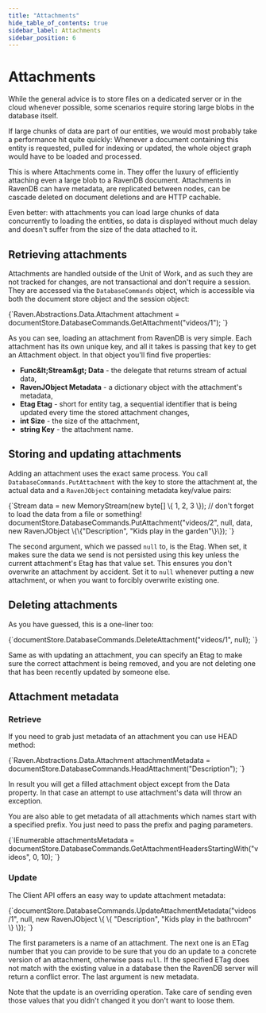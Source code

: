 ```yaml
---
title: "Attachments"
hide_table_of_contents: true
sidebar_label: Attachments
sidebar_position: 6
---
```



# Attachments

While the general advice is to store files on a dedicated server or in the cloud whenever possible, some scenarios require storing large blobs in the database itself.

If large chunks of data are part of our entities, we would most probably take a performance hit quite quickly: Whenever a document containing this entity is requested, pulled for indexing or updated, the whole object graph would have to be loaded and processed.

This is where Attachments come in. They offer the luxury of efficiently attaching even a large blob to a RavenDB document. Attachments in RavenDB can have metadata, are replicated between nodes, can be cascade deleted on document deletions and are HTTP cachable.

Even better: with attachments you can load large chunks of data concurrently to loading the entities, so data is displayed without much delay and doesn't suffer from the size of the data attached to it.

## Retrieving attachments

Attachments are handled outside of the Unit of Work, and as such they are not tracked for changes, are not transactional and don't require a session. They are accessed via the `DatabaseCommands` object, which is accessible via both the document store object and the session object:

<TabItem value="retrieving_attachment" label="retrieving_attachment">
<CodeBlock language="csharp">
{`Raven.Abstractions.Data.Attachment attachment = 
	documentStore.DatabaseCommands.GetAttachment("videos/1");
`}
</CodeBlock>
</TabItem>

As you can see, loading an attachment from RavenDB is very simple. Each attachment has its own unique key, and all it takes is passing that key to get an Attachment object. In that object you'll find five properties:

* **Func\&lt;Stream\&gt; Data** - the delegate that returns stream of actual data,
* **RavenJObject Metadata** - a dictionary object with the attachment's metadata,
* **Etag Etag** - short for entity tag, a sequential identifier that is being updated every time the stored attachment changes,
* **int Size** - the size of the attachment,
* **string Key** - the attachment name.

## Storing and updating attachments

Adding an attachment uses the exact same process. You call `DatabaseCommands.PutAttachment` with the key to store the attachment at, the actual data and a `RavenJObject` containing metadata key/value pairs:

<TabItem value="putting_attachment" label="putting_attachment">
<CodeBlock language="csharp">
{`Stream data = new MemoryStream(new byte[] \{ 1, 2, 3 \}); // don't forget to load the data from a file or something!
documentStore.DatabaseCommands.PutAttachment("videos/2", null, data,
                                             new RavenJObject \{\{"Description", "Kids play in the garden"\}\});
`}
</CodeBlock>
</TabItem>

The second argument, which we passed `null` to, is the Etag. When set, it makes sure the data we send is not persisted using this key unless the current attachment's Etag has that value set. This ensures you don't overwrite an attachment by accident. Set it to `null` whenever putting a new attachment, or when you want to forcibly overwrite existing one.

## Deleting attachments

As you have guessed, this is a one-liner too:

<TabItem value="deleting_attachment" label="deleting_attachment">
<CodeBlock language="csharp">
{`documentStore.DatabaseCommands.DeleteAttachment("videos/1", null);
`}
</CodeBlock>
</TabItem>

Same as with updating an attachment, you can specify an Etag to make sure the correct attachment is being removed, and you are not deleting one that has been recently updated by someone else.

## Attachment metadata

### Retrieve

If you need to grab just metadata of an attachment you can use HEAD method:

<TabItem value="retrieving_attachment_metadata" label="retrieving_attachment_metadata">
<CodeBlock language="csharp">
{`Raven.Abstractions.Data.Attachment attachmentMetadata = 
	documentStore.DatabaseCommands.HeadAttachment("Description");
`}
</CodeBlock>
</TabItem>

In result you will get a filled attachment object except from the Data property. In that case an attempt to use attachment's data will throw an exception.

You are also able to get metadata of all attachments which names start with a specified prefix. You just need to pass the prefix and paging parameters.

<TabItem value="retrieving_attachment_headers_with_prefix" label="retrieving_attachment_headers_with_prefix">
<CodeBlock language="csharp">
{`IEnumerable<Raven.Abstractions.Data.Attachment> attachmentsMetadata =
	documentStore.DatabaseCommands.GetAttachmentHeadersStartingWith("videos", 0, 10);
`}
</CodeBlock>
</TabItem>

### Update

The Client API offers an easy way to update attachment metadata:

<TabItem value="updating_attachment_metadata" label="updating_attachment_metadata">
<CodeBlock language="csharp">
{`documentStore.DatabaseCommands.UpdateAttachmentMetadata("videos/1", null, new RavenJObject
	                                                                          \{
		                                                                          \{ "Description", "Kids play in the bathroom" \}
	                                                                          \});
`}
</CodeBlock>
</TabItem>

The first parameters is a name of an attachment. The next one is an ETag number that you can provide to be sure that you do an update to a concrete version of an attachment, otherwise pass `null`. If the specified ETag does not match with the existing value in a database then the RavenDB server will return a conflict error. The last argument is new metadata. 

Note that the update is an overriding operation. Take care of sending even those values that you didn't changed it you don't want to loose them.
